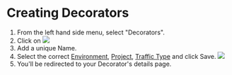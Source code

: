 
# Creating Decorators

1. From the left hand side menu, select "Decorators". 
2. Click on ![](/adddecorator.png)
3. Add a unique Name. 
4. Select the correct [Environment](/glossary#environment), [Project](/glossary#project), [Traffic Type](/glossary#decorator) and click Save.
![](/createdecorator.png)
5. You'll be redirected to your Decorator's details page. 
 